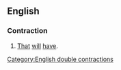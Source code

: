 ==English==

===Contraction===
{{head|en|contraction|head=[[that]][['ll|’ll]][['ve|’ve]]}}

# {{lb|en|nonstandard}} [[that|That]] [[will]] [[have]].

[[Category:English double contractions]]